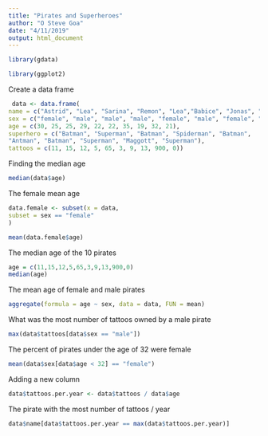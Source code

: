 ---
title: "Pirates and Superheroes"
author: "O Steve Goa"
date: "4/11/2019"
output: html_document
---

```{r}
library(gdata)

```
```{r}
library(ggplot2)
```


Create a data frame

```{r}
 data <- data.frame(
name = c("Astrid", "Lea", "Sarina", "Remon", "Lea","Babice", "Jonas", "Wendy", "Niveditha", "Gioia"), 
sex = c("female", "male", "male", "male", "female", "male", "female", "female", "male", "female"),
age = c(30, 25, 25, 29, 22, 22, 35, 19, 32, 21),
superhero = c("Batman", "Superman", "Batman", "Spiderman", "Batman",
"Antman", "Batman", "Superman", "Maggott", "Superman"),
tattoos = c(11, 15, 12, 5, 65, 3, 9, 13, 900, 0))
```


Finding the median age
```{r}
median(data$age)
```


The female mean age
```{r}
data.female <- subset(x = data,
subset = sex == "female"
)
```
```{r}
mean(data.female$age)
```



The median age of the 10 pirates
```{r}
age = c(11,15,12,5,65,3,9,13,900,0)
median(age)
```

The mean age of female and male pirates
```{r}
aggregate(formula = age ~ sex, data = data, FUN = mean)
```

What was the most number of tattoos owned by a male pirate
```{r}
max(data$tattoos[data$sex == "male"])
```

The percent of pirates under the age of 32 were female
```{r}
mean(data$sex[data$age < 32] == "female")
```

Adding a new column
```{r}
data$tattoos.per.year <- data$tattoos / data$age
```


 The pirate with the most number of tattoos / year 
 
```{r}
data$name[data$tattoos.per.year == max(data$tattoos.per.year)]
```

